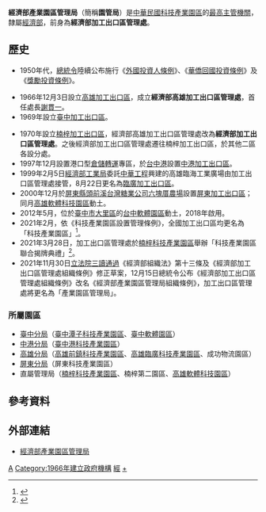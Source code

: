 {{ROC central government reform}}
{{中華民國政府部門基礎資訊
|部門名稱       = 經濟部產業園區管理局
|外文名稱       = Export Processing Zone Administration, MOEA
|外文語言       = 英語
|部門標誌       = ROC Ministry of Economic Affairs Seal.svg
|部門標誌尺寸   = 200px
|部門標誌名稱   = 經濟部部徽
|代表圖像       = 
|代表圖像名稱   = 
|首長職銜       = 局長
|首長姓名       = 楊伯耕
|副首長職銜     = 副局長
|副首長姓名     = 劉繼傳
|機關類型       = [[中華民國中央行政機關|中央三級行政機關]]
|所屬部門       = [[中華民國經濟部|經濟部]]
|授權法源       = [[s:經濟部組織法|經濟部組織法]]、[[s:經濟部產業園區管理局組織條例|經濟部產業園區管理局組織條例]]
|成立日期       = 1966年12月3日
|前身機關       = 經濟部高雄加工出口區管理處（1966-1970）<br>經濟部加工出口區管理處（1970-2021）
|解散日期       = 
|後繼機關       = 
|內部單位       = 4組、4室
|附屬機關       = 4分處
|任務編組       = 
|地址           = (811)[[高雄市|高雄市]][[楠梓區|楠梓區]]加昌路600號
|電話           = +886 7 361-1212
|網站           = [http://www.epza.gov.tw/ www.epza.gov.tw]
|備註           = 
}}

'''經濟部產業園區管理局'''（簡稱'''園管局'''）是[[中華民國|中華民國]][[科技產業園區|科技產業園區]]的[[中華民國中央行政機關|最高主管機關]]，隸屬[[中華民國經濟部|經濟部]]，前身為'''經濟部加工出口區管理處'''。
== 歷史 ==
*1950年代，[[總統令_(中華民國)|總統令]]陸續公布施行《[[s:外國投資人條例|外國投資人條例]]》、《[[s:華僑回國投資條例|華僑回國投資條例]]》及《[[獎勵投資條例|獎勵投資條例]]》。
{{Wikisource|經濟部高雄加工出口區管理處組織條例}}
*1966年12月3日設立[[高雄加工出口區|高雄加工出口區]]，成立'''經濟部高雄加工出口區管理處'''，首任處長[[謝貫一|謝貫一]]。
*1969年設立[[臺中加工出口區|臺中加工出口區]]。
{{Wikisource|經濟部加工出口區管理處組織條例 (民國61年)}}
*1970年設立[[楠梓加工出口區|楠梓加工出口區]]，經濟部高雄加工出口區管理處改為'''經濟部加工出口區管理處'''。之後經濟部加工出口區管理處遷往楠梓加工出口區，於其他二區各設分處。
*1997年12月設置港口型[[倉儲|倉儲]][[轉運|轉運]]專區，於[[台中港|台中港]]設置[[中港加工出口區|中港加工出口區]]。
*1999年2月5日[[經濟部工業局|經濟部工業局]]委託[[中華工程|中華工程]]興建的高雄臨海工業廣場由加工出口區管理處接管，8月22日更名為[[臨廣加工出口區|臨廣加工出口區]]。
*2000年12月於[[屏東縣|屏東縣]][[頭前溪|頭前溪]][[台灣糖業公司|台灣糖業公司]][[六塊厝農場|六塊厝農場]]設置[[屏東加工出口區|屏東加工出口區]]；同月[[高雄軟體科技園區|高雄軟體科技園區]]動土。
*2012年5月，位於[[臺中市|臺中市]][[大里區|大里區]]的[[台中軟體園區|台中軟體園區]]動土，2018年啟用。
*2021年2月，依《科技產業園區設置管理條例》，全國加工出口區均更名為「科技產業園區」<ref>{{Cite web |url=https://www.epza.gov.tw/info.aspx?pageid=5aa966ecd020763c&cid=a1fed99c4100fd07 |author=吳芷霖 |title=加工出口區更名「科技產業園區」 園區舊招牌23日起陸續卸除 |work=經濟部加工出口區管理處 |date=2021-02-19 |access-date=2021-12-18 |archive-date=2021-12-12 |archive-url=https://web.archive.org/web/20211212001144/https://www.epza.gov.tw/info.aspx?pageid=5aa966ecd020763c&cid=a1fed99c4100fd07 |dead-url=no }}</ref>。
*2021年3月28日，加工出口區管理處於[[楠梓科技產業園區|楠梓科技產業園區]]舉辦「科技產業園區聯合揭牌典禮」<ref>{{Cite web |url=https://www.epza.gov.tw/info.aspx?pageid=327e35461197b44d&cid=0acc7ee77503b300 |author=王沐涵 |title=科技產業園區舉辦聯合揭牌 宣示園區邁向嶄新里程 |work=經濟部加工出口區管理處 |date=2021-03-28 |access-date=2021-12-18 |archive-date=2021-12-18 |archive-url=https://web.archive.org/web/20211218080721/https://www.epza.gov.tw/info.aspx?pageid=327e35461197b44d&cid=0acc7ee77503b300 |dead-url=no }}</ref>。
*2021年11月30日[[立法院|立法院]][[三讀通過|三讀通過]]《經濟部組織法》第十三條及《經濟部加工出口區管理處組織條例》修正草案，12月15日總統令公布《經濟部加工出口區管理處組織條例》改名《經濟部產業園區管理局組織條例》，加工出口區管理處將更名為「產業園區管理局」。

=== 所屬園區 ===
*[[經濟部產業園區管理局臺中分局|臺中分局]]（[[臺中潭子科技產業園區|臺中潭子科技產業園區]]、[[臺中軟體園區|臺中軟體園區]]）
*[[經濟部產業園區管理局中港分局|中港分局]]（[[臺中港科技產業園區|臺中港科技產業園區]]）
*[[經濟部產業園區管理局高雄分局|高雄分局]]（[[高雄前鎮科技產業園區|高雄前鎮科技產業園區]]、[[高雄臨廣科技產業園區|高雄臨廣科技產業園區]]、成功物流園區）
*[[經濟部產業園區管理局屏東分局|屏東分局]]（屏東科技產業園區）
*直屬管理局（[[楠梓科技產業園區|楠梓科技產業園區]]、楠梓第二園區、[[高雄軟體科技園區|高雄軟體科技園區]]）

== 參考資料 ==
{{Reflist}}

== 外部連結 ==
{{Wikisourceshas|科技產業園區設置管理條例|加工出口區設置管理條例}}
*[http://www.epza.gov.tw/ 	經濟部產業園區管理局] {{Wayback|url=http://www.epza.gov.tw/ |date=20121106041903 }}{{zh-tw}}{{en}}{{ja}}

{{中華民國經濟及能源部所屬機關}}

[[Category:中華民國經濟部|A]]
[[Category:1966年建立政府機構|Category:1966年建立政府機構]]
[[Category:高雄市楠梓區的政府機關|經]]
[[Category:台灣科技園區|+]]
